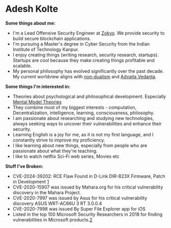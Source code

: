 # Adesh Kolte

**Some things about me:**
- I'm a Lead Offensive Security Engineer at [Zokyo](https://zokyo,io). We provide security to build secure blockchain applications.
- I'm pursuing a Master's degree in Cyber Security from the Indian Institute of Technology Kanpur.
- I enjoy creating things (writing research, security research, startups). Startups are cool because they make creating things profitable and scalable.
- My personal philosophy has evolved significantly over the past decade. My current worldview aligns with [non-dualism](https://en.wikipedia.org/wiki/Nondualism) and [Advaita Vedanta](https://en.wikipedia.org/wiki/Advaita_Vedanta#:~:text=Classical%20Advaita%20Ved%C4%81nta%20states%20that,Creator%20and%20the%20created%20universe.).

**Some things I'm interested in:**

- Theories about psychological and philosophical development. Especially [Mental Model Theories](https://fs.blog)
- They combine most of my biggest interests - computation, Decentralization, intelligence, learning, consciousness, philosophy.
- I am passionate about researching and studying new technologies, always seeking ways to uncover their vulnerabilities and enhance their security. 
- Learning English is a joy for me, as it is not my first language, and I constantly strive to improve my proficiency. 
- I like learning about new things, especially from people who are passionate about what they're teaching.
- I like to watch netflix Sci-Fi web series, Movies etc 

**Stuff I've Broken:**
- CVE-2024-39202: RCE Flaw Found in D-Link DIR-823X Firmware, Patch in Development [1](https://securityonline.info/cve-2024-39202-rce-flaw-found-in-d-link-dir-823x-firmware-patch-in-development/#google_vignette)
- CVE-2020-15907 was issued by Mahara.org for his critical vulnerability discovery in the Mahara Project.
- CVE-2020-7997 was issued by Asus for his critical vulnerability discovery ASUS WRT-AC66U 3 RT 3.0.0.4
- CVE-2020-7998 was issued By Super File Explorer app for iOS
- Listed in the top 100 Microsoft Security Researchers in 2018 for finding vulnerabilities in Microsoft products.[2](https://msrc.microsoft.com/blog/2018/08/microsofts-top-100-security-researchers-black-hat-2018-edition/)


